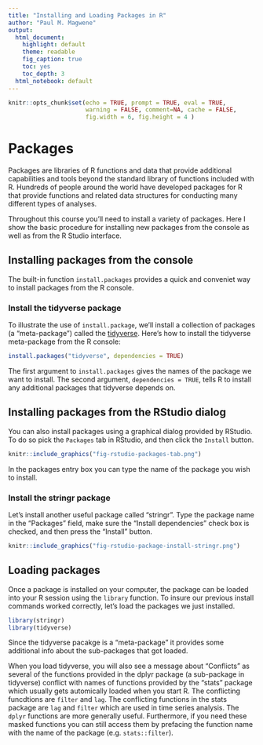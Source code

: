```yaml
---
title: "Installing and Loading Packages in R"
author: "Paul M. Magwene"
output:
  html_document:
    highlight: default
    theme: readable
    fig_caption: true
    toc: yes
    toc_depth: 3
  html_notebook: default
---
```


```r
knitr::opts_chunk$set(echo = TRUE, prompt = TRUE, eval = TRUE, 
                      warning = FALSE, comment=NA, cache = FALSE,
                      fig.width = 6, fig.height = 4 )
```

  
# Packages
  
Packages are libraries of R functions and data that provide additional capabilities and tools beyond the standard library of functions included with R.  Hundreds of people around the world have developed packages for R that provide functions and related data structures  for conducting many different types of analyses.

Throughout this course you'll need to install a variety of packages. Here I show the basic procedure for installing new packages from the console as well as from the R Studio interface.

## Installing packages from the console

The built-in function `install.packages` provides a quick and conveniet way to install packages from the R console.  

### Install the tidyverse package

To illustrate the use of `install.package`, we'll install a collection of packages (a "meta-package") called the [tidyverse](http://www.tidyverse.org).  Here's how to install the tidyverse meta-package from the R console:

```r
install.packages("tidyverse", dependencies = TRUE)
```

The first argument to `install.packages` gives the names of the package we want to install. The second argument, `dependencies = TRUE`, tells R to install any additional packages that tidyverse depends on.



## Installing packages from the RStudio dialog

You can also install packages using a graphical dialog provided by RStudio. To do so pick the `Packages` tab in RStudio, and then click the `Install` button.  

```r
knitr::include_graphics("fig-rstudio-packages-tab.png")
```

In the packages entry box you can type the name of the package you wish to install. 


### Install the stringr package

Let's install another useful package called "stringr".  Type the package name in the "Packages" field, make sure the "Install dependencies" check box is checked, and then press the "Install" button.

```r
knitr::include_graphics("fig-rstudio-package-install-stringr.png")
```

## Loading packages

Once a package is installed on your computer, the package can be loaded into your R session using the `library` function.  To insure our previous install commands worked correctly, let's load the packages we just installed.

```r
library(stringr)
library(tidyverse)
```

Since the tidyverse pacakge is a "meta-package" it provides some additional info about the sub-packages that got loaded.  

When you load tidyverse, you will also see a message about "Conflicts" as several of the functions provided in the dplyr package (a sub-package in tidyverse) conflict with names of functions provided by the "stats" package which usually gets automically loaded when you start R.  The conflicting funcdtions are `filter` and `lag`. The conflicting functions in the stats package are `lag` and `filter` which are used in time series analysis.  The `dplyr` functions are  more generally useful. Furthermore, if you need these masked functions you can still access them by prefacing the function name with the name of the package (e.g. `stats::filter`).

